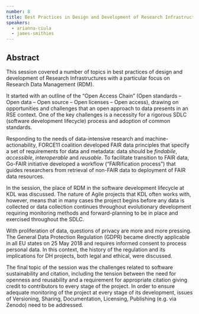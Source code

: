 ```yaml
---
number: 8
title: Best Practices in Design and Development of Research Infrastructures
speakers:
  - arianna-ciula
  - james-smithies
---
```


## Abstract

This session covered a number of topics in best practices of design and
development of Research Infrastructures with a particular focus on Research Data
Management (RDM).

It started with an outline of the “Open Access Chain” (Open standards – Open
data – Open source – Open licenses – Open access), drawing on opportunities and
challenges that an open approach to data presents in an RSE context. One of the
key challenges is a necessity for a rigorous SDLC (software development
lifecycle) process and adoption of common standards.

Responding to the needs of data-intensive research and machine-actionability,
FORCE11 coalition developed FAIR data principles that specify a set of
requirements for data and metadata: data should be _findabile_, _accessible_,
_interoperable_ and _reusable_. To facilitate transition to FAIR data, Go-FAIR
initiative developed a workflow (“FAIRification process”) that guides
researchers from retrieval of non-FAIR data to deployment of FAIR data
resources.

In the session, the place of RDM in the software development lifecycle at KDL
was discussed. The nature of Agile projects that KDL often works with, however,
means that in many cases the project begins before any data is collected or data
collection continues throughout evolutionary development requiring monitoring
methods and forward-planning to be in place and exercised throughout the SDLC.

With proliferation of data, questions of privacy are more and more pressing. The
General Data Protection Regulation (GDPR) became directly applicable in all EU
states on 25 May 2018 and requires informed consent to process personal data. In
this context, the history of the regulation and its implications for DH
projects, both legal and ethical, were discussed.

The final topic of the session was the challenges related to software
sustainability and citation, including the tension between the need for openness
and reusability and a requirement for appropriate citation giving credit to
contributors to every stage of the project. In order to ensure adequate
monitoring of the project at every stage of its development, issues of
Versioning, Sharing, Documentation, Licensing, Publishing (e.g. via Zenodo) need
to be addressed.

<Download download="docs/4.1-Research_Infrastructures.pdf" />
<Speakers>

<Speaker speaker="arianna-ciula">

</Speaker>

<Speaker speaker="james-smithies">

</Speaker>

</Speakers>
